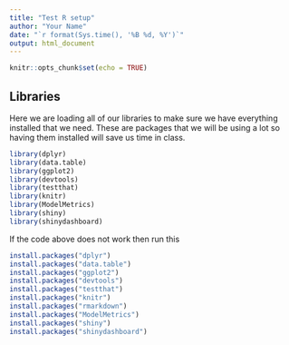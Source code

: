 ```yaml
---
title: "Test R setup"
author: "Your Name"
date: "`r format(Sys.time(), '%B %d, %Y')`"
output: html_document
---
```


```r
knitr::opts_chunk$set(echo = TRUE)
```

## Libraries
Here we are loading all of our libraries to make sure we have everything installed that we need. These are packages that we will be using a lot so having them installed will save us time in class.

```r
library(dplyr)
library(data.table)
library(ggplot2)
library(devtools)
library(testthat)
library(knitr)
library(ModelMetrics)
library(shiny)
library(shinydashboard)
```

If the code above does not work then run this
```r

install.packages("dplyr")
install.packages("data.table")
install.packages("ggplot2")
install.packages("devtools")
install.packages("testthat")
install.packages("knitr")
install.packages("rmarkdown")
install.packages("ModelMetrics")
install.packages("shiny")
install.packages("shinydashboard")

```
